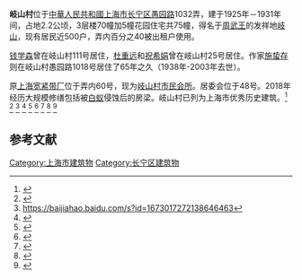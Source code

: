 '''岐山村'''位于[[中華人民共和國|中華人民共和國]][[上海市|上海市]][[长宁区|长宁区]][[愚园路|愚园路]]1032弄，建于1925年－1931年间，占地2.2公顷，3层楼70幢加5幢花园住宅共75幢，得名于[[周武王|周武王]]的发祥地[[岐山|岐山]]，现有居民近500户，弄内百分之40被出租户使用。

[[钱学森|钱学森]]曾在岐山村111号居住，[[杜重远|杜重远]]和[[祝希娟|祝希娟]]曾在岐山村25号居住。作家[[施蛰存|施蛰存]]则在岐山村愚园路1018号居住了65年之久（1938年-2003年去世）。

原[[上海宽紧带厂|上海宽紧带厂]]位于弄内60号，现为[[岐山村市民会所|岐山村市民会所]]。居委会位于48号。2018年经历大规模修缮包括被[[白蚁|白蚁]]侵蚀后的房梁。岐山村已列为上海市优秀历史建筑。<ref>{{cite web|url=https://www.thepaper.cn/newsDetail_forward_6253363|title=愚园路“小聋瓮”的人生马拉松_湃客_澎湃新闻-The Paper|website=www.thepaper.cn}}</ref>
<ref>{{cite web|url=https://news.163.com/20/0920/16/FN002LG500019OH3.html|title=创邑：有所期待，就能触及一切美好。|first=|last=网易|date=2020-09-20|website=news.163.com}}</ref>
<ref>https://baijiahao.baidu.com/s?id=1673017272138646463</ref>
<ref>{{cite web|url=http://shzw.eastday.com/eastday/city/gk/20190628/u1a14934977.html|title=我们身边的新华路、愚园路、武夷路 竟然藏着这么多好去处-区域频道-东方网|website=shzw.eastday.com|accessdate=2020-09-22|archive-date=2020-09-16|archive-url=https://web.archive.org/web/20200916195717/http://shzw.eastday.com/eastday/city/gk/20190628/u1a14934977.html|dead-url=no}}</ref>
<ref>{{cite web|url=https://m.sohu.com/a/156748996_119707|title=上海市区12片历史风貌区面临多重保护难题，看愚园路如何守护上海“老家底”(组图)_手机搜狐网|website=m.sohu.com|accessdate=2020-09-22|archive-date=2020-10-01|archive-url=https://web.archive.org/web/20201001164902/https://m.sohu.com/a/156748996_119707|dead-url=no}}</ref>
<ref>{{cite web|url=https://www.jfdaily.com/news/detail?id=96067|title=“九旬”岐山村正经历近年来最大规模修缮，老弄堂能恢复初生时的优雅吗？--上观|website=www.jfdaily.com}}</ref>
<ref>{{cite web|url=http://newsxmwb.xinmin.cn/minglan/2019/09/10/31582808.html|title=为一个人 逛一座城 - 钱学森与上海交大的情缘_名栏_新民网|website=newsxmwb.xinmin.cn}}</ref>
<ref>{{cite web|url=http://sh.sina.com.cn/travel/shbd/2017-03-10/detail-ifychhus0414230.shtml|title=隐藏在魔都闹市中的愚园路 一路上处处都是惊喜|website=sh.sina.com.cn|accessdate=2020-09-22|archive-date=2020-10-01|archive-url=https://web.archive.org/web/20201001233814/http://sh.sina.com.cn/travel/shbd/2017-03-10/detail-ifychhus0414230.shtml|dead-url=no}}</ref>
<ref>{{cite web|url=https://m.sohu.com/a/252440141_260616|title=城市漫步·粟上海 - 愚园路上的“村”“坊”和“花园”_手机搜狐网|website=m.sohu.com|accessdate=2020-09-22|archive-date=2020-10-01|archive-url=https://web.archive.org/web/20201001230107/https://m.sohu.com/a/252440141_260616|dead-url=no}}</ref>

==参考文献==
{{reflist}}

[[Category:上海市建筑物|Category:上海市建筑物]]
[[Category:长宁区建筑物|Category:长宁区建筑物]]